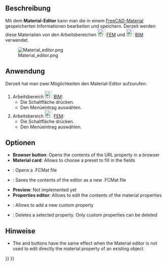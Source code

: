 <languages/>

{{Docnav/de
|[[FEM_MaterialReinforced/de|MaterialBewehrt]]
|[[FEM_ElementGeometry1D/de|Balkenquerschnitt]]
|[[FEM_Workbench/de|FEM]]
|IconL=FEM_MaterialReinforced.svg
|IconR=FEM_ElementGeometry1D.svg
|IconC=Workbench_FEM.svg
}}

{{VeryImportantMessage|THIS VERSION OF THE COMMAND IS OBSOLETE<br>
It was changed in {{VersionPlus|1.0}} and accesses [[Materials_Edit|Materials Edit]].}}

{{GuiCommandContainer|
{{GuiCommand/de
|Name=FEM MaterialEditor
|Name/de=FEM MaterialEditor
|MenuLocation=Modell → Materialien → Material editor
|Workbenches=[[FEM_Workbench/de|FEM]], [[Arch_Workbench/de|Arch]]
|Version=0.18
|SeeAlso=[[Arch_SetMaterial/de|Arch MaterialZuordnen]], [[FEM_tutorial/de|FEM Anleitung]]
}}
{{GuiCommandFemInfo/de
|Solvers=Alle
}}
}}

<span id="Description"></span>
==Beschreibung==

Mit dem '''Material-Editor''' kann man die in einem [[Material|FreeCAD-Material]] gespeicherten Informationen bearbeiten und speichern. Derzeit werden diese Materialien von den Arbeitsbereichen [[Image:Workbench_FEM.svg|24px]] [[FEM_Workbench/de|FEM]] und [[Image:Workbench_BIM.svg|24px]] [[BIM_Workbench/de|BIM]] verwendet.

[[Image:Material editor.png]]

<span id="Usage"></span>
==Anwendung== 

Derzeit hat man zwei Möglichkeiten den Material-Editor aufzurufen:

# Arbeitsbereich [[Image:Workbench_BIM.svg|24px]] [[BIM_Workbench/de|BIM]]:
#* Die Schaltfläche {{Button|[[Image:BIM_Material.svg|16px]] [[BIM_Material/de|Material]]}} drücken.
#* Den Menüeintrag {{MenuCommand|Verwalten → [[Image:BIM_Material.svg|16px]] Material}} auswählen.
# Arbeitsbereich [[Image:Workbench_FEM.svg|24px]] [[FEM_Workbench/de|FEM]]:
#* Die Schaltfläche {{Button|[[Image:FEM_MaterialEditor.svg|16px]] [[FEM_MaterialEditor/de|Material-Editor]]}} drücken.
#* Den Menüeintrag {{MenuCommand|Modell → Materialien → [[Image:FEM_MaterialEditor.svg|16px]] Material-Editor}} auswählen.

<span id="Options"></span>
==Optionen==

* '''Browser button''': Opens the contents of the URL property in a browser
* '''Material card''':  Allows to choose a preset to fill in the fields
* {{Button|Open}}: Opens a .FCMat file
* {{Button|Save as}}: Saves the contents of the editor as a new .FCMat file
* '''Preview''':  Not implemented yet
* '''Properties editor''': Allows to edit the contents of the material properties
* {{Button|Add property}}: Allows to add a new custom property
* {{Button|Delete property}}: Deletes a selected property. Only custom properties can be deleted

<span id="Notes"></span>
==Hinweise==

* The {{Button|OK}} and {{Button|Cancel}} buttons have the same effect when the Material editor is not used to edit directly the material property of an existing object.


{{Docnav/de
|[[FEM_MaterialReinforced/de|MaterialBewehrt]]
|[[FEM_ElementGeometry1D/de|Balkenquerschnitt]]
|[[FEM_Workbench/de|FEM]]
|IconL=FEM_MaterialReinforced.svg
|IconR=FEM_ElementGeometry1D.svg
|IconC=Workbench_FEM.svg
}}

{{FEM Tools navi{{#translation:}}}}
{{Userdocnavi{{#translation:}}}}